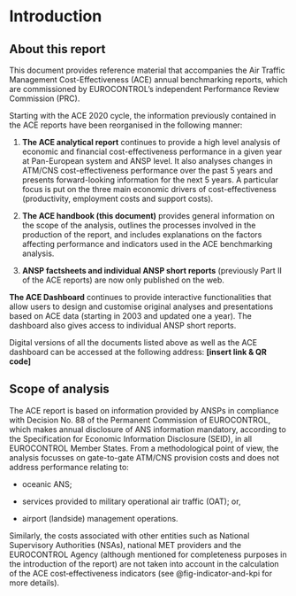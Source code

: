 # Introduction

## About this report

This document provides reference material that accompanies the Air Traffic Management Cost-Effectiveness (ACE) annual benchmarking reports, which are commissioned by EUROCONTROL's independent Performance Review Commission (PRC).

Starting with the ACE 2020 cycle, the information previously contained in the ACE reports have been reorganised in the following manner:

1.  **The ACE analytical report** continues to provide a high level analysis of economic and financial cost-effectiveness performance in a given year at Pan-European system and ANSP level. It also analyses changes in ATM/CNS cost-effectiveness performance over the past 5 years and presents forward-looking information for the next 5 years. A particular focus is put on the three main economic drivers of cost-effectiveness (productivity, employment costs and support costs).

2.  **The ACE handbook (this document)** provides general information on the scope of the analysis, outlines the processes involved in the production of the report, and includes explanations on the factors affecting performance and indicators used in the ACE benchmarking analysis.

3.  **ANSP factsheets and individual ANSP short reports** (previously Part II of the ACE reports) are now only published on the web.

**The ACE Dashboard** continues to provide interactive functionalities that allow users to design and customise original analyses and presentations based on ACE data (starting in 2003 and updated one a year). The dashboard also gives access to individual ANSP short reports.

Digital versions of all the documents listed above as well as the ACE dashboard can be accessed at the following address: **\[insert link & QR code\]**

## Scope of analysis

The ACE report is based on information provided by ANSPs in compliance with Decision No. 88 of the Permanent Commission of EUROCONTROL, which makes annual disclosure of ANS information mandatory, according to the Specification for Economic Information Disclosure (SEID), in all EUROCONTROL Member States. From a methodological point of view, the analysis focusses on gate-to-gate ATM/CNS provision costs and does not address performance relating to:


-   oceanic ANS;

-   services provided to military operational air traffic (OAT); or,

-   airport (landside) management operations.

Similarly, the costs associated with other entities such as National Supervisory Authorities (NSAs), national MET providers and the EUROCONTROL Agency (although mentioned for completeness purposes in the introduction of the report) are not taken into account in the calculation of the ACE cost‐effectiveness indicators (see @fig-indicator-and-kpi for more details).

